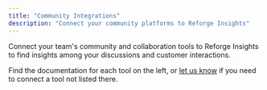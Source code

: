 ```yaml
---
title: "Community Integrations"
description: "Connect your community platforms to Reforge Insights"
---
```


Connect your team's community and collaboration tools to Reforge Insights to find insights among your discussions and customer interactions.

Find the documentation for each tool on the left, or [let us know](mailto:support@monterey.ai?subject=Integration+Request&body=Tell+us+more+about+the+integration+you+need) if you need to connect a tool not listed there.
